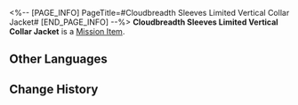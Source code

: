 <%-- [PAGE_INFO]
PageTitle=#Cloudbreadth Sleeves Limited Vertical Collar Jacket#
[END_PAGE_INFO] --%>
{{Item Infobox
|id          = 140235
|image       = Item Cloudbreadth Sleeves Limited Vertical Collar Jacket.png
|type        = Mission Item
|invCategory = Missions
|rarity      = 3
|effect      = 
|description = The Nimbus Chronicles series women's cropped jacket with a stand-up collar launched by Cloudbreadth Sleeves is tailored using mid-length-fiber nylon-wool mixed fabric and pure silk.
}}
{{Description|''"The Cloudbreadth Sleeves clothes are delicate, ethereal, and expensive!"''}}
'''Cloudbreadth Sleeves Limited Vertical Collar Jacket''' is a [[Mission Item]].

==Other Languages==
{{Other Languages
|en   = Cloudbreadth Sleeves Limited Vertical Collar Jacket
|zhs  = 广云袖限定竖领短袄
|zht  = 廣雲袖限定立領短襖
|ja   = 広雲袖の限定立襟短襖
|ko   = 광운 의상점 한정판 카라 외투
|es   = Chaqueta con cuello levantado de edición limitada de Tejidos en la Nube
|fr   = Veste à col montant édition limitée de Aux manches de nuage
|ru   = Эксклюзивный жакет с воротником-стойкой от «Облачных рукавов»
|th   = เสื้อคลุมคอปกแนวตั้งรุ่นลิมิเต็ดของ Cloudbreadth Sleeves
|vi   = Áo Khoác Cổ Đứng Quảng Vân Tụ
|de   = Jacke mit Stehkragen von Atelier Wolkenweich (limitierte Auflage)
|id   = Jaket Kerah Vertikal Terbatas dari Cloudbreadth Sleeves
|pt   = Jaqueta com Colarinho Vertical Limitada da Mangas Nuviosas
}}

==Change History==
{{Change History|2.0}}